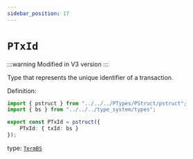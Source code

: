 ```yaml
---
sidebar_position: 17
---
```


# `PTxId`

:::warning
Modified in V3 version
:::

Type that represents the unique identifier of a transaction.

Definition:

```ts
import { pstruct } from "../../../PTypes/PStruct/pstruct";
import { bs } from "../../../type_system/types";

export const PTxId = pstruct({
    PTxId: { txId: bs }
});
```

type: [`TermBS`](../../stdlib/TermBS)